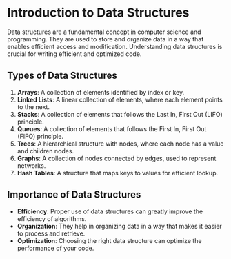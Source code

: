 # Introduction to Data Structures

Data structures are a fundamental concept in computer science and programming. They are used to store and organize data in a way that enables efficient access and modification. Understanding data structures is crucial for writing efficient and optimized code.

## Types of Data Structures

1. **Arrays**: A collection of elements identified by index or key.
2. **Linked Lists**: A linear collection of elements, where each element points to the next.
3. **Stacks**: A collection of elements that follows the Last In, First Out (LIFO) principle.
4. **Queues**: A collection of elements that follows the First In, First Out (FIFO) principle.
5. **Trees**: A hierarchical structure with nodes, where each node has a value and children nodes.
6. **Graphs**: A collection of nodes connected by edges, used to represent networks.
7. **Hash Tables**: A structure that maps keys to values for efficient lookup.

## Importance of Data Structures

- **Efficiency**: Proper use of data structures can greatly improve the efficiency of algorithms.
- **Organization**: They help in organizing data in a way that makes it easier to process and retrieve.
- **Optimization**: Choosing the right data structure can optimize the performance of your code.
